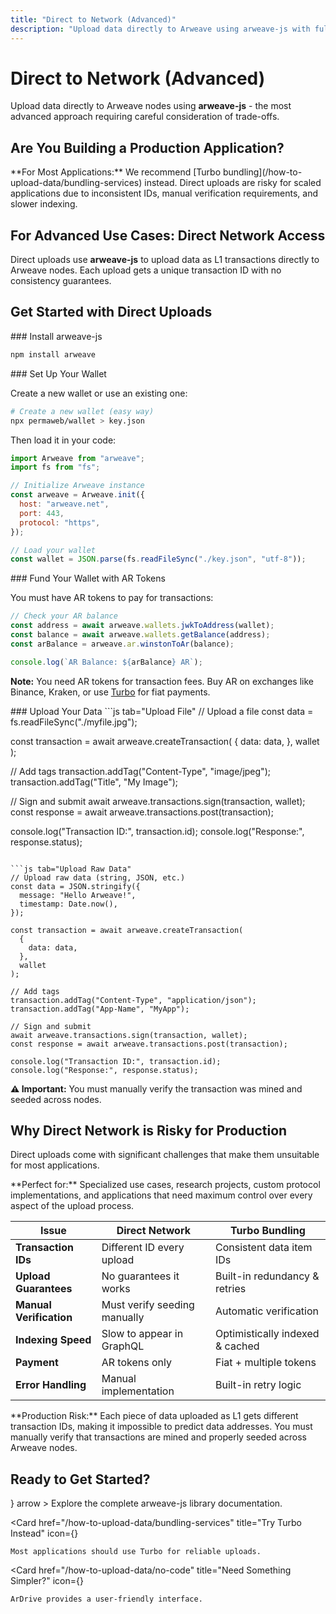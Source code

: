 ```yaml
---
title: "Direct to Network (Advanced)"
description: "Upload data directly to Arweave using arweave-js with full programmatic control"
---
```


# Direct to Network (Advanced)

Upload data directly to Arweave nodes using **arweave-js** - the most advanced approach requiring careful consideration of trade-offs.

## Are You Building a Production Application?

<Callout type="warning">
**For Most Applications:** We recommend [Turbo bundling](/how-to-upload-data/bundling-services) instead. Direct uploads are risky for scaled applications due to inconsistent IDs, manual verification requirements, and slower indexing.
</Callout>

## For Advanced Use Cases: Direct Network Access

Direct uploads use **arweave-js** to upload data as L1 transactions directly to Arweave nodes. Each upload gets a unique transaction ID with no consistency guarantees.

## Get Started with Direct Uploads

<Steps>
<Step>
### Install arweave-js

```bash
npm install arweave
```
</Step>

<Step>
### Set Up Your Wallet

Create a new wallet or use an existing one:

```bash
# Create a new wallet (easy way)
npx permaweb/wallet > key.json
```

Then load it in your code:

```js
import Arweave from "arweave";
import fs from "fs";

// Initialize Arweave instance
const arweave = Arweave.init({
  host: "arweave.net",
  port: 443,
  protocol: "https",
});

// Load your wallet
const wallet = JSON.parse(fs.readFileSync("./key.json", "utf-8"));
```
</Step>

<Step>
### Fund Your Wallet with AR Tokens

You must have AR tokens to pay for transactions:

```js
// Check your AR balance
const address = await arweave.wallets.jwkToAddress(wallet);
const balance = await arweave.wallets.getBalance(address);
const arBalance = arweave.ar.winstonToAr(balance);

console.log(`AR Balance: ${arBalance} AR`);
```

**Note:** You need AR tokens for transaction fees. Buy AR on exchanges like Binance, Kraken, or use [Turbo](#) for fiat payments.
</Step>

<Step>
### Upload Your Data

<CodeGroup>
```js tab="Upload File"
// Upload a file
const data = fs.readFileSync("./myfile.jpg");

const transaction = await arweave.createTransaction(
  {
    data: data,
  },
  wallet
);

// Add tags
transaction.addTag("Content-Type", "image/jpeg");
transaction.addTag("Title", "My Image");

// Sign and submit
await arweave.transactions.sign(transaction, wallet);
const response = await arweave.transactions.post(transaction);

console.log("Transaction ID:", transaction.id);
console.log("Response:", response.status);
```

```js tab="Upload Raw Data"
// Upload raw data (string, JSON, etc.)
const data = JSON.stringify({
  message: "Hello Arweave!",
  timestamp: Date.now(),
});

const transaction = await arweave.createTransaction(
  {
    data: data,
  },
  wallet
);

// Add tags
transaction.addTag("Content-Type", "application/json");
transaction.addTag("App-Name", "MyApp");

// Sign and submit
await arweave.transactions.sign(transaction, wallet);
const response = await arweave.transactions.post(transaction);

console.log("Transaction ID:", transaction.id);
console.log("Response:", response.status);
```
</CodeGroup>

**⚠️ Important:** You must manually verify the transaction was mined and seeded across nodes.
</Step>
</Steps>

## Why Direct Network is Risky for Production

Direct uploads come with significant challenges that make them unsuitable for most applications.

<Callout type="note">
**Perfect for:** Specialized use cases, research projects, custom protocol implementations, and applications that need maximum control over every aspect of the upload process.
</Callout>

| Issue | Direct Network | Turbo Bundling |
|-------|----------------|----------------|
| **Transaction IDs** | Different ID every upload | Consistent data item IDs |
| **Upload Guarantees** | No guarantees it works | Built-in redundancy & retries |
| **Manual Verification** | Must verify seeding manually | Automatic verification |
| **Indexing Speed** | Slow to appear in GraphQL | Optimistically indexed & cached |
| **Payment** | AR tokens only | Fiat + multiple tokens |
| **Error Handling** | Manual implementation | Built-in retry logic |

<Callout type="warning">
**Production Risk:** Each piece of data uploaded as L1 gets different transaction IDs, making it impossible to predict data addresses. You must manually verify that transactions are mined and properly seeded across Arweave nodes.
</Callout>

## Ready to Get Started?

<Cards>
  <Card 
    href="https://github.com/ArweaveTeam/arweave-js" 
    title="arweave-js Documentation"
    icon={<Code />}
    arrow
  >
    Explore the complete arweave-js library documentation.
  </Card>

  <Card 
    href="/how-to-upload-data/bundling-services" 
    title="Try Turbo Instead"
    icon={<Zap />}
  >
    Most applications should use Turbo for reliable uploads.
  </Card>

  <Card 
    href="/how-to-upload-data/no-code" 
    title="Need Something Simpler?"
    icon={<FolderOpen />}
  >
    ArDrive provides a user-friendly interface.
  </Card>
</Cards>
